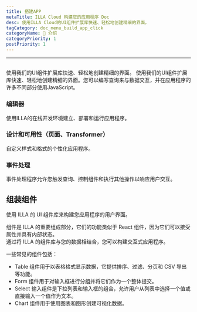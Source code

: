 ```yaml
---
title: 搭建APP
metaTitle: ILLA Cloud 构建您的应用程序 Doc
desc: 使用ILLA Cloud的UI组件扩展库快速、轻松地创建精细的界面。
tagCategory: doc_menu_build_app_click
categoryName: 👋 介绍
categoryPriority: 1
postPriority: 1
---
```


* * *

## <h2 hidden>Build Your Apps</h2>

使用我们的UI组件扩展库快速、轻松地创建精细的界面。 使用我们的UI组件扩展库快速、轻松地创建精细的界面。您可以编写查询来与数据交互，并在应用程序的许多不同部分使用JavaScript。

### 编辑器

使用ILLA的在线开发环境建立、部署和运行应用程序。

### 设计和可用性（页面、Transformer）

自定义样式和格式的个性化应用程序。

### 事件处理

事件处理程序允许您触发查询、控制组件和执行其他操作以响应用户交互。

## 组装组件

使用 ILLA 的 UI 组件库来构建您应用程序的用户界面。

组件是 ILLA 的重要组成部分，它们的功能类似于 React 组件，因为它们可以接受属性并具有内部状态。\
通过将 ILLA 的组件库与您的数据相结合，您可以构建交互式应用程序。

一些常见的组件包括：

-   Table 组件用于以表格格式显示数据，它提供排序、过滤、分页和 CSV 导出等功能。
-   Form 组件用于对输入框进行分组并将它们作为一个整体提交。
-   Select 输入组件是下拉列表和输入框的组合，允许用户从列表中选择一个值或直接输入一个值作为文本。
-   Chart 组件用于使用图表和图形创建可视化数据。
